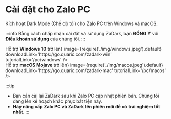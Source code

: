 
# Cài đặt cho Zalo PC

Kích hoạt Dark Mode (Chế độ tối) cho Zalo PC trên Windows và macOS.

:::info
Bằng cách chấp nhận cài đặt và sử dụng ZaDark, bạn **ĐỒNG Ý** với [**Điều khoản sử dụng**](/privacy-policy) của chúng tôi.
:::

<div className="container margin-top--lg margin-bottom--lg">
  <div className="row">
    <div className="col col--6">
      <Card
        title='Cài đặt ZaDark for Windows'
        content={<span>Hỗ trợ <strong>Windows 10</strong> trở lên</span>}
        image={require('./img/windows.jpeg').default}
        downloadLink='https://go.quaric.com/zadark-win'
        tutorialLink='/pc/windows'
      />
    </div>
    <div className="col col--6">
      <Card
        title='Cài đặt ZaDark for macOS'
        content={<span>Hỗ trợ <strong>macOS Mojave</strong> trở lên</span>}
        image={require('./img/macos.jpeg').default}
        downloadLink='https://go.quaric.com/zadark-mac'
        tutorialLink='/pc/macos'
      />
    </div>
  </div>
</div>

:::tip
- Bạn cần cài lại ZaDark sau khi Zalo PC cập nhật phiên bản. Chúng tôi đang lên kế hoạch khắc phục bất tiện này.
- **Hãy nâng cấp Zalo PC và ZaDark lên phiên mới để có trải nghiệm tốt nhất**.
:::
